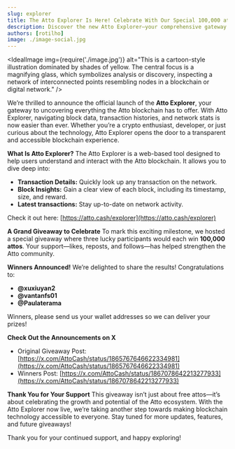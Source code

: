 ```yaml
---
slug: explorer
title: The Atto Explorer Is Here! Celebrate With Our Special 100,000 attos Giveaway
description: Discover the new Atto Explorer—your comprehensive gateway to the Atto blockchain. Explore real-time transactions, block data, and network health. Celebrate our launch with a 100,000 attos giveaway and join the thriving Atto community today.
authors: [rotilho]
image: ./image-social.jpg
---
```




<IdealImage
  img={require('./image.jpg')}
  alt="This is a cartoon-style illustration dominated by shades of yellow. The central focus is a magnifying glass, which symbolizes analysis or discovery, inspecting a network of interconnected points resembling nodes in a blockchain or digital network."
/>

We’re thrilled to announce the official launch of the **Atto Explorer**, your gateway to uncovering everything the Atto blockchain has to offer. With Atto Explorer, navigating block data, transaction histories, and network stats is now easier than ever. Whether you’re a crypto enthusiast, developer, or just curious about the technology, Atto Explorer opens the door to a transparent and accessible blockchain experience.

<!-- truncate -->

**What Is Atto Explorer?**
The Atto Explorer is a web-based tool designed to help users understand and interact with the Atto blockchain. It allows you to dive deep into:
- **Transaction Details:** Quickly look up any transaction on the network.
- **Block Insights:** Gain a clear view of each block, including its timestamp, size, and reward.
- **Latest transactions:** Stay up-to-date on network activity.

Check it out here: [https://atto.cash/explorer](https://atto.cash/explorer)

**A Grand Giveaway to Celebrate**
To mark this exciting milestone, we hosted a special giveaway where three lucky participants would each win **100,000 attos**. Your support—likes, reposts, and follows—has helped strengthen the Atto community.

**Winners Announced!**
We’re delighted to share the results! Congratulations to:
- **@xuxiuyan2**
- **@vantanfs01**
- **@Paulaterama**

Winners, please send us your wallet addresses so we can deliver your prizes!

**Check Out the Announcements on X**
- Original Giveaway Post: [https://x.com/AttoCash/status/1865767646622334981](https://x.com/AttoCash/status/1865767646622334981)
- Winners Post: [https://x.com/AttoCash/status/1867078642213277933](https://x.com/AttoCash/status/1867078642213277933)

**Thank You for Your Support**
This giveaway isn’t just about free attos—it’s about celebrating the growth and potential of the Atto ecosystem. With the Atto Explorer now live, we’re taking another step towards making blockchain technology accessible to everyone. Stay tuned for more updates, features, and future giveaways!

Thank you for your continued support, and happy exploring!
